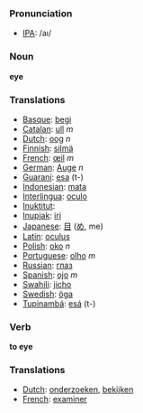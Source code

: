 === Pronunciation ===
*[[w:IPA|IPA]]: /aı/

=== Noun ===

'''eye'''

=== Translations ===
*[[Basque]]: [[begi]]
*[[Catalan]]: [[ull]] ''m''
*[[Dutch]]: [[oog]] ''n''
*[[Finnish]]: [[silmä]]
*[[French]]: [[œil]] ''m''
*[[German]]: [[Auge]] ''n''
*[[Guaraní]]: [[esa]] (t-)
*[[Indonesian]]: [[mata]]
*[[Interlingua]]: [[oculo]]
*[[Inuktitut]]: [[]]
*[[Inupiak]]: [[iri]]
*[[Japanese]]: [[目]] ([[め]], me)
*[[Latin]]: [[oculus]]
*[[Polish]]: [[oko]] ''n''
*[[Portuguese]]: [[olho]] ''m''
*[[Russian]]: [[глаз]]
*[[Spanish]]: [[ojo]] ''m''
*[[Swahili]]: [[jicho]]
*[[Swedish]]: [[öga]]
*[[Tupinambá]]: [[esá]] (t-)

=== Verb ===

'''to eye'''

=== Translations ===
*[[Dutch]]: [[onderzoeken]], [[bekijken]]
*[[French]]: [[examiner]]